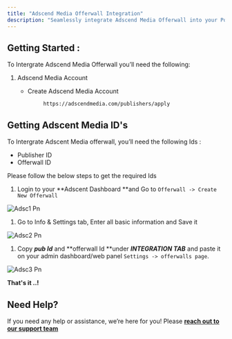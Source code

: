 ```yaml
---
title: "Adscend Media Offerwall Integration"
description: "Seamlessly integrate Adscend Media Offerwall into your Pocket Script application"
---
```


## **Getting Started** :

To Intergrate Adscend Media Offerwall you’ll need the following:

1. Adscend Media Account
   - Create Adscend Media Account

              https://adscendmedia.com/publishers/apply

## Getting Adscent Media ID's

To Intergrate Adscent Media offerwall, you’ll need the following Ids :

- Publisher ID
- Offerwall ID

Please follow the below steps to get the required Ids

1. Login to your **Adscent Dashboard **and Go to `Offerwall -> Create New Offerwall`

![Adsc1 Pn](/images/adsc1.png)

1. Go to Info & Settings tab, Enter all basic information and Save it

![Adsc2 Pn](/images/adsc2.png)

1. Copy **_pub Id_** and **offerwall Id **under **_INTEGRATION TAB_**  and paste it on your admin dashboard/web panel `Settings -> offerwalls page`.

![Adsc3 Pn](/images/adsc3.png)

**That's it ..\!**

## **Need Help?**

If you need any help or assistance, we’re here for you\! Please [**reach out to our support team**](https://droidoxy.com/support/)